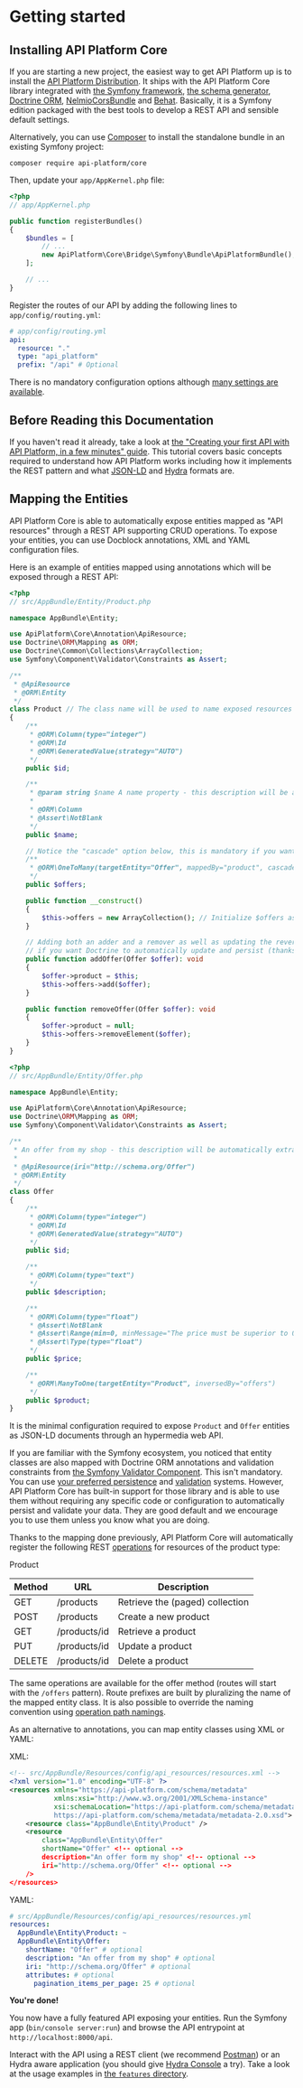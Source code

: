 # Getting started

## Installing API Platform Core

If you are starting a new project, the easiest way to get API Platform up is to install the [API Platform Distribution](../distribution/index.md).
It ships with the API Platform Core library integrated with [the Symfony framework](https://symfony.com), [the schema generator](../schema-generator/),
[Doctrine ORM](http://www.doctrine-project.org), [NelmioCorsBundle](https://github.com/nelmio/NelmioCorsBundle)
and [Behat](http://behat.org).
Basically, it is a Symfony edition packaged with the best tools to develop a REST API and sensible default settings.

Alternatively, you can use [Composer](http://getcomposer.org) to install the standalone bundle in an existing Symfony project:

`composer require api-platform/core`

Then, update your `app/AppKernel.php` file:

```php
<?php
// app/AppKernel.php

public function registerBundles()
{
    $bundles = [
        // ...
        new ApiPlatform\Core\Bridge\Symfony\Bundle\ApiPlatformBundle(),
    ];

    // ...
}
```

Register the routes of our API by adding the following lines to `app/config/routing.yml`:

```yaml
# app/config/routing.yml
api:
  resource: "."
  type: "api_platform"
  prefix: "/api" # Optional
```

There is no mandatory configuration options although [many settings are available](configuration.md).

## Before Reading this Documentation

If you haven't read it already, take a look at [the "Creating your first API with API Platform, in a few minutes" guide](../distribution/index.md).
This tutorial covers basic concepts required to understand how API Platform works including how it implements the REST pattern
and what [JSON-LD](http://json-ld.org/) and [Hydra](http://www.hydra-cg.com/) formats are.

## Mapping the Entities

API Platform Core is able to automatically expose entities mapped as "API resources" through a REST API supporting CRUD
operations.
To expose your entities, you can use Docblock annotations, XML and YAML configuration files.

Here is an example of entities mapped using annotations which will be exposed through a REST API:

```php
<?php
// src/AppBundle/Entity/Product.php

namespace AppBundle\Entity;

use ApiPlatform\Core\Annotation\ApiResource;
use Doctrine\ORM\Mapping as ORM;
use Doctrine\Common\Collections\ArrayCollection;
use Symfony\Component\Validator\Constraints as Assert;

/**
 * @ApiResource
 * @ORM\Entity
 */
class Product // The class name will be used to name exposed resources
{
    /**
     * @ORM\Column(type="integer")
     * @ORM\Id
     * @ORM\GeneratedValue(strategy="AUTO")
     */
    public $id;

    /**
     * @param string $name A name property - this description will be available in the API documentation too.
     *
     * @ORM\Column
     * @Assert\NotBlank
     */
    public $name;

    // Notice the "cascade" option below, this is mandatory if you want Doctrine to automatically persist the related entity
    /**
     * @ORM\OneToMany(targetEntity="Offer", mappedBy="product", cascade={"persist"})
     */
    public $offers;

    public function __construct()
    {
        $this->offers = new ArrayCollection(); // Initialize $offers as an Doctrine collection
    }

    // Adding both an adder and a remover as well as updating the reverse relation are mandatory
    // if you want Doctrine to automatically update and persist (thanks to the "cascade" option) the related entity
    public function addOffer(Offer $offer): void
    {
        $offer->product = $this;
        $this->offers->add($offer);
    }

    public function removeOffer(Offer $offer): void
    {
        $offer->product = null;
        $this->offers->removeElement($offer);
    }
}
```

```php
<?php
// src/AppBundle/Entity/Offer.php

namespace AppBundle\Entity;

use ApiPlatform\Core\Annotation\ApiResource;
use Doctrine\ORM\Mapping as ORM;
use Symfony\Component\Validator\Constraints as Assert;

/**
 * An offer from my shop - this description will be automatically extracted form the PHPDoc to document the API.
 *
 * @ApiResource(iri="http://schema.org/Offer")
 * @ORM\Entity
 */
class Offer
{
    /**
     * @ORM\Column(type="integer")
     * @ORM\Id
     * @ORM\GeneratedValue(strategy="AUTO")
     */
    public $id;

    /**
     * @ORM\Column(type="text")
     */
    public $description;

    /**
     * @ORM\Column(type="float")
     * @Assert\NotBlank
     * @Assert\Range(min=0, minMessage="The price must be superior to 0.")
     * @Assert\Type(type="float")
     */
    public $price;

    /**
     * @ORM\ManyToOne(targetEntity="Product", inversedBy="offers")
     */
    public $product;
}
```

It is the minimal configuration required to expose `Product` and `Offer` entities as JSON-LD documents through an hypermedia
web API.

If you are familiar with the Symfony ecosystem, you noticed that entity classes are also mapped with Doctrine ORM annotations
and validation constraints from [the Symfony Validator Component](http://symfony.com/doc/current/book/validation.html).
This isn't mandatory. You can use [your preferred persistence](data-providers.md) and [validation](validation.md) systems.
However, API Platform Core has built-in support for those library and is able to use them without requiring any specific
code or configuration to automatically persist and validate your data. They are good default and we encourage you to use
them unless you know what you are doing.

Thanks to the mapping done previously, API Platform Core will automatically register the following REST [operations](operations.md)
for resources of the product type:

Product

| Method | URL            | Description                     |
| ------ | -------------- | ------------------------------- |
| GET    | /products      | Retrieve the (paged) collection |
| POST   | /products      | Create a new product            |
| GET    | /products/id | Retrieve a product              |
| PUT    | /products/id | Update a product                |
| DELETE | /products/id | Delete a product                |

The same operations are available for the offer method (routes will start with the `/offers` pattern).
Route prefixes are built by pluralizing the name of the mapped entity class.
It is also possible to override the naming convention using [operation path namings](operation-path-naming.md).

As an alternative to annotations, you can map entity classes using XML or YAML:

XML:

```xml
<!-- src/AppBundle/Resources/config/api_resources/resources.xml -->
<?xml version="1.0" encoding="UTF-8" ?>
<resources xmlns="https://api-platform.com/schema/metadata"
           xmlns:xsi="http://www.w3.org/2001/XMLSchema-instance"
           xsi:schemaLocation="https://api-platform.com/schema/metadata
           https://api-platform.com/schema/metadata/metadata-2.0.xsd">
    <resource class="AppBundle\Entity\Product" />
    <resource
        class="AppBundle\Entity\Offer"
        shortName="Offer" <!-- optional -->
        description="An offer form my shop" <!-- optional -->
        iri="http://schema.org/Offer" <!-- optional -->
    />
</resources>
```

YAML:

```yaml
# src/AppBundle/Resources/config/api_resources/resources.yml
resources:
  AppBundle\Entity\Product: ~
  AppBundle\Entity\Offer:
    shortName: "Offer" # optional
    description: "An offer from my shop" # optional
    iri: "http://schema.org/Offer" # optional
    attributes: # optional
      pagination_items_per_page: 25 # optional
```

**You're done!**

You now have a fully featured API exposing your entities.
Run the Symfony app (`bin/console server:run`) and browse the API entrypoint at `http://localhost:8000/api`.

Interact with the API using a REST client (we recommend [Postman](https://www.getpostman.com/)) or an Hydra aware application
(you should give [Hydra Console](https://github.com/lanthaler/HydraConsole) a try). Take
a look at the usage examples in [the `features` directory](https://github.com/api-platform/api-platform/tree/master/features).
